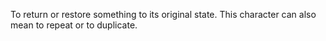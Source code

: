 To return or restore something to its original state. This character can also mean to repeat or to
duplicate.
